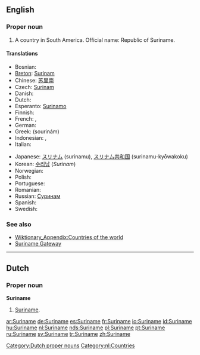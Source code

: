 ==English==
{{wikipedia}}

===Proper noun===
{{en-proper noun}}

# A country in South America. Official name: Republic of Suriname.

====Translations====
{{top}}
* Bosnian: {{t-|bs|Surinam|m}}
* [[Breton]]: [[Surinam]]
* Chinese: [[苏里南]]
* Czech: [[Surinam]] {{m}}
* Danish: {{t-|da|Surinam}}
* Dutch: {{t+|nl|Suriname}}
* Esperanto: [[Surinamo]]
* Finnish: {{t-|fi|Surinam}}
* French: {{t+|fr|Surinam|m}}, {{t+|fr|Suriname|m}}
* German: {{t+|de|Surinam}}
* Greek: {{t|el|Σουρινάμ|n|sc=Grek}} (sourinám)
* Indonesian: {{t+|id|Suriname|xs=Indonesian}}, {{t-|id|Surinam|xs=Indonesian}}
* Italian: {{t-|it|Suriname}}
{{mid}}
* Japanese: [[スリナム]] (surinamu), [[スリナム]][[共和国]] (surinamu-kyōwakoku)
* Korean: [[수리남]] (''Surinam'')
* Norwegian: {{t-|no|Surinam}}
* Polish: {{t-|pl|Surinam}}
* Portuguese: {{t+|pt|Suriname}}
* Romanian: {{t-|ro|Surinam|n}}
* Russian: [[Суринам]]
* Spanish: {{t+|es|Surinam}}
* Swedish: {{t-|sv|Surinam}}
{{bottom}}

===See also===
*[[Wiktionary_Appendix:Countries of the world]]
*[http://www.srgate.com Suriname Gateway]

----

==Dutch==

===Proper noun===
'''Suriname''' {{n}}

# [[#English|Suriname]].

[[Category:Dutch proper nouns]]
[[Category:nl:Countries]]

[[ar:Suriname]]
[[de:Suriname]]
[[es:Suriname]]
[[fr:Suriname]]
[[io:Suriname]]
[[id:Suriname]]
[[hu:Suriname]]
[[nl:Suriname]]
[[nds:Suriname]]
[[pl:Suriname]]
[[pt:Suriname]]
[[ru:Suriname]]
[[sv:Suriname]]
[[tr:Suriname]]
[[zh:Suriname]]